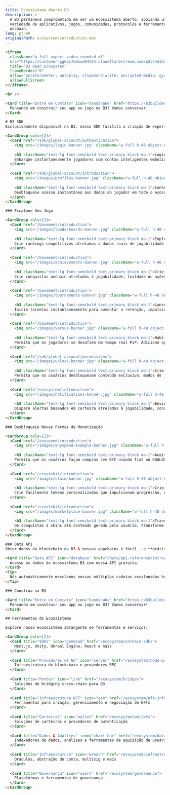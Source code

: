 ```yaml
---
title: Ecossistema Aberto B3
description: >-
  A B3 permanece comprometida em ser um ecossistema aberto, apoiando uma
  variedade de aplicativos, jogos, comunidades, protocolos e ferramentas
  onchain.
lang: pt-BR
originalPath: ecosystem/introduction.mdx
---
```

```html
<iframe
  className="w-full aspect-video rounded-xl"
  src="https://customer-gg6qs7nm5ue94t64.cloudflarestream.com/b2c74e2ba1b9057d9d41a7e63b83230e/iframe?muted=true&loop=true&autoplay=true&poster=https%3A%2F%2Fcustomer-gg6qs7nm5ue94t64.cloudflarestream.com%2Fb2c74e2ba1b9057d9d41a7e63b83230e%2Fthumbnails%2Fthumbnail.jpg%3Ftime%3D%26height%3D600"
  title="B3 Open Ecosystem"
  frameBorder="0"
  allow="accelerometer; autoplay; clipboard-write; encrypted-media; gyroscope; picture-in-picture"
  allowFullScreen
></iframe>

<br />

<Card title="Entre em Contato" icon="handshake" href="https://b3builders.typeform.com/bsmntdevelopers" horizontal>
  Pensando em construir seu app ou jogo na B3? Vamos conversar.
</Card>

# B3 SDK
Exclusivamente disponível na B3, nosso SDK facilita a criação de experiências divertidas onchain.

<CardGroup cols={2}>
  <Card href="/sdk/global-account/authentication">
    <img src="/images/login-banner.jpg" className="w-full h-48 object-cover rounded-xl mb-4" />
    
    <h3 className="text-lg font-semibold text-primary block mb-1">Login Instantâneo</h3>
    Embarque instantaneamente jogadores com contas inteligentes embutidas—apenas um clique e eles estão no jogo.
  </Card>
  
  <Card href="/sdk/global-account/introduction">
    <img src="/images/profiles-banner.jpg" className="w-full h-48 object-cover rounded-xl mb-4" />
    
    <h3 className="text-lg font-semibold text-primary block mb-1">Conheça a Identidade do Seu Jogador</h3>
    Desbloqueie acesso instantâneo aos dados do jogador em todo o ecossistema e seus dados de gamer onchain.
  </Card>
</CardGroup>

### Escalone Seu Jogo

<CardGroup cols={2}>
  <Card href="/basement/introduction">
    <img src="/images/leaderboards-banner.jpg" className="w-full h-48 object-cover rounded-xl mb-4" />
    
    <h3 className="text-lg font-semibold text-primary block mb-1">Implemente Leaderboards Onchain</h3>
    Crie rankings competitivos atrelados a dados reais de jogabilidade e conquistas entre jogos.
  </Card>
  
  <Card href="/basement/introduction">
    <img src="/images/achievements-banner.jpg" className="w-full h-48 object-cover rounded-xl mb-4" />
    
    <h3 className="text-lg font-semibold text-primary block mb-1">Crie Conquistas Personalizadas</h3>
    Crie conquistas onchain atreladas à jogabilidade, lealdade ou ações da comunidade. Permita que os jogadores exibam suas vitórias pelo ecossistema.
  </Card>
  
  <Card href="/basement/introduction">
    <img src="/images/tournaments-banner.jpg" className="w-full h-48 object-cover rounded-xl mb-4" />
    
    <h3 className="text-lg font-semibold text-primary block mb-1">Lance Torneios Instantâneos</h3>
    Inicie torneios instantaneamente para aumentar a retenção, impulsionar a competição e monetizar seu jogo.
  </Card>
  
  <Card href="/basement/introduction">
    <img src="/images/versus-banner.jpg" className="w-full h-48 object-cover rounded-xl mb-4" />
    
    <h3 className="text-lg font-semibold text-primary block mb-1">Habilite Duelos com Apostas</h3>
    Permita que os jogadores se desafiem em tempo real PvP. Adicione apostas, XP ou prêmios a cada partida.
  </Card>
  
  <Card href="/sdk/global-account/permissions">
    <img src="/images/unlock-banner.jpg" className="w-full h-48 object-cover rounded-xl mb-4" />
    
    <h3 className="text-lg font-semibold text-primary block mb-1">Crie Exclusividade com Token Gating</h3>
    Permita que os usuários desbloqueiem conteúdo exclusivo, modos de jogo ou vantagens com base em posse de NFT ou tokens.
  </Card>
  
  <Card href="/ecosystem/introduction">
    <img src="/images/notifications-banner.jpg" className="w-full h-48 object-cover rounded-xl mb-4" />
    
    <h3 className="text-lg font-semibold text-primary block mb-1">Envie Notificações Onchain</h3>
    Dispare alertas baseados em carteira atrelados à jogabilidade, conquistas, drops ou eventos para reengajar usuários.
  </Card>
</CardGroup>

### Desbloqueie Novas Formas de Monetização

<CardGroup cols={2}>
  <Card href="/anyspend/introduction">
    <img src="/images/anyspend-example-banner.jpg" className="w-full h-48 object-cover rounded-xl mb-4" />
    
    <h3 className="text-lg font-semibold text-primary block mb-1">Aceite Pagamentos Sem Atritos</h3>
    Permita que os usuários façam compras sem KYC usando fiat ou QUALQUER token em QUALQUER cadeia. É a maneira mais fácil de pagar.
  </Card>
  
  <Card href="/createkit/introduction">
    <img src="/images/claim-banner.jpg" className="w-full h-48 object-cover rounded-xl mb-4" />
    
    <h3 className="text-lg font-semibold text-primary block mb-1">Crie Tokens de Jogo Nativos</h3>
    Crie facilmente tokens personalizados que impulsionam progressão, recompensas ou propriedade—nativamente atrelados à lógica do seu jogo.
  </Card>
  
  <Card href="/createkit/introduction">
    <img src="/images/marketplace-banner.jpg" className="w-full h-48 object-cover rounded-xl mb-4" />
    
    <h3 className="text-lg font-semibold text-primary block mb-1">Transforme Qualquer Ativo em um Mercado</h3>
    De conquistas a skins até conteúdo gerado pelo usuário, transforme qualquer ativo do jogo em um colecionável que os jogadores possam negociar.
  </Card>
</CardGroup>

### Data API
Obter dados da blockchain da B3 & nossas appchains é fácil - e **grátis**.

<Card title="Data API" icon="database" href="/data/api-reference/introduction" horizontal arrow="true">
  Acesse os dados do ecossistema B3 com nossa API gratuita.
</Card>
<Tip>
  Nós automaticamente mesclamos nossas múltiplas cadeias escalonadas horizontalmente, abstraindo a complexidade de trabalhar com múltiplas appchains.
</Tip>

### Construa na B3

<Card title="Entre em Contato" icon="handshake" href="https://b3builders.typeform.com/bsmntdevelopers" horizontal>
  Pensando em construir seu app ou jogo na B3? Vamos conversar!
</Card>

## Ferramentas do Ecossistema

Explore nosso ecossistema abrangente de ferramentas e serviços:

<CardGroup cols={2}>
  <Card title="SDKs" icon="gamepad" href="/ecosystem/onchain-sdks">
    Next.js, Unity, Unreal Engine, React e mais
  </Card>
  
  <Card title="Provedores de Nó" icon="server" href="/ecosystem/node-providers">
    Infraestrutura de blockchain e provedores RPC
  </Card>
  
  <Card title="Pontes" icon="link" href="/ecosystem/bridges">
    Soluções de bridging cross-chain para B3
  </Card>
  
  <Card title="Infraestrutura NFT" icon="gem" href="/ecosystem/nft-infrastructure">
    Ferramentas para criação, gerenciamento e negociação de NFTs
  </Card>
  
  <Card title="Carteiras" icon="wallet" href="/ecosystem/wallets">
    Soluções de carteiras e provedores de autenticação
  </Card>
  
  <Card title="Dados & Análises" icon="chart-bar" href="/ecosystem/data-analytics">
    Indexadores de dados, análises e ferramentas de aquisição de usuários
  </Card>
  
  <Card title="Infraestrutura" icon="wrench" href="/ecosystem/infrastructure">
    Oráculos, abstração de conta, multisig e mais
  </Card>
  
  <Card title="Governança" icon="users" href="/ecosystem/governance">
    Plataformas e ferramentas de governança
  </Card>
</CardGroup>
```
